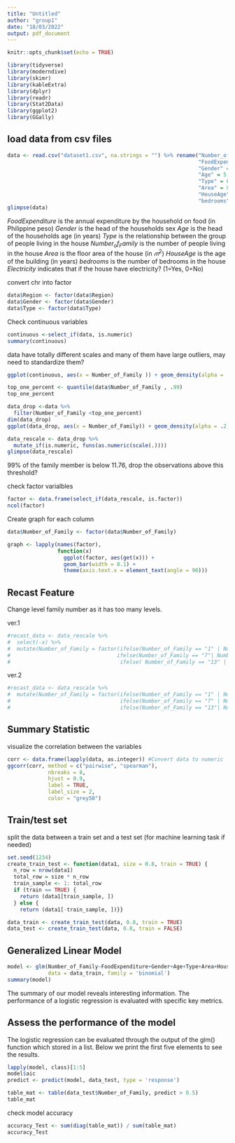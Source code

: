 ---
title: "Untitled"
author: "group1"
date: "18/03/2022"
output: pdf_document
---

```{r setup, include=FALSE}
knitr::opts_chunk$set(echo = TRUE)
```
```{r}
library(tidyverse)
library(moderndive)
library(skimr)
library(kableExtra)
library(dplyr)
library(readr)
library(Stat2Data)
library(ggplot2)
library(GGally)
```

## load data from csv files
```{r}
data <- read.csv("dataset1.csv", na.strings = "") %>% rename("Number_of_Family"=7,
                                                             "FoodExpenditure" = 3,
                                                             "Gender" = 4,
                                                             "Age" = 5,
                                                             "Type" = 6,
                                                             "Area" = 8,
                                                             "HouseAge" = 9,
                                                             "bedrooms" = 10)
glimpse(data)
```

$FoodExpenditure$ is the annual expenditure by the household on food (in Philippine peso)
$Gender$ is the head of the households sex
$Age$ is the head of the households age (in years)
$Type$ is the relationship between the group of people living in the house
$Number_of_Family$ is the number of people living in the house
$Area$ is the floor area of the house (in $𝑚^2$)
$HouseAge$ is the age of the building (in years)
$bedrooms$ is the number of bedrooms in the house
$Electricity$ indicates that if the house have electricity? (1=Yes, 0=No)

convert chr into factor
```{r}
data$Region <- factor(data$Region)
data$Gender <- factor(data$Gender)
data$Type <- factor(data$Type)    
```

Check continuous variables
```{r}
continuous <-select_if(data, is.numeric)
summary(continuous)
```

data have totally different scales and many of them have large outliers, may need to standardize them?

```{r}
ggplot(continuous, aes(x = Number_of_Family )) + geom_density(alpha = .2, fill = "yellow")

top_one_percent <- quantile(data$Number_of_Family , .99)
top_one_percent 

data_drop <-data %>%
  filter(Number_of_Family <top_one_percent)
dim(data_drop)
ggplot(data_drop, aes(x = Number_of_Family)) + geom_density(alpha = .2, fill = "yellow")

data_rescale <- data_drop %>%
  mutate_if(is.numeric, funs(as.numeric(scale(.))))
glimpse(data_rescale)
```

99% of the family member is below 11.76, drop the observations above this threshold?

check factor varialbles 
```{r}
factor <- data.frame(select_if(data_rescale, is.factor))
ncol(factor)
```

Create graph for each column
```{r}

data$Number_of_Family <- factor(data$Number_of_Family)

graph <- lapply(names(factor), 
                function(x) 
                  ggplot(factor, aes(get(x))) +
                  geom_bar(width = 0.1) +
                  theme(axis.text.x = element_text(angle = 90)))
```
## Recast Feature
Change level family number as it has too many levels.

ver.1
```{r}
#recast_data <- data_rescale %>%
#  select(-x) %>%
#  mutate(Number_of_Family = factor(ifelse(Number_of_Family == "1" | Number_of_Family == "2" | Number_of_Family == "3" | Number_of_Family == "4" | Number_of_Family == "5" | Number_of_Family == "6", "<7", 
#                                  ifelse(Number_of_Family == "7"| Number_of_Family == "8"| Number_of_Family == "9"| Number_of_Family == "10"| Number_of_Family == "11"| Number_of_Family == "12", "7-12", 
#                                   ifelse( Number_of_Family == "13" | Number_of_Family == "14"| Number_of_Family == "15", ">12")))))
```
ver.2
```{r}
#recast_data <- data_rescale %>%
#  mutate(Number_of_Family = factor(ifelse(Number_of_Family == "1" | Number_of_Family == "2" | Number_of_Family == "3"| Number_of_Family == "4"| Number_of_Family == "5"| Number_of_Family == "6", "<6", 
#                                   ifelse(Number_of_Family == "7" | Number_of_Family == "8" | Number_of_Family == "9"| Number_of_Family == "10"| Number_of_Family == "11"| Number_of_Family == "12", "7-12",
#                                   ifelse(Number_of_Family == "13"| Number_of_Family == "14"| Number_of_Family == "15",">12")))))
```

## Summary Statistic

visualize the correlation between the variables
```{r}
corr <- data.frame(lapply(data, as.integer)) #Convert data to numeric
ggcorr(corr, method = c("pairwise", "spearman"), 
             nbreaks = 8, 
             hjust = 0.9,
             label = TRUE,
             label_size = 2,
             color = "grey50")
```

## Train/test set

split the data between a train set and a test set (for machine learning task if needed)
```{r}
set.seed(1234)
create_train_test <- function(data1, size = 0.8, train = TRUE) {
  n_row = nrow(data1)
  total_row = size * n_row
  train_sample <- 1: total_row
  if (train == TRUE) {
    return (data1[train_sample, ])
  } else {
    return (data1[-train_sample, ])}}

data_train <- create_train_test(data, 0.8, train = TRUE)
data_test <- create_train_test(data, 0.8, train = FALSE)
```

## Generalized Linear Model
```{r}
model <- glm(Number_of_Family~FoodExpenditure+Gender+Age+Type+Area+HouseAge+bedrooms+Electricity, 
             data = data_train, family = 'binomial')
summary(model)
```
The summary of our model reveals interesting information. The performance of a logistic regression is evaluated with specific key metrics.

## Assess the performance of the model

The logistic regression can be evaluated through the output of the glm() function which stored in a list. Below we print the first five elements to see the results.

```{r}
lapply(model, class)[1:5]
model$aic
predict <- predict(model, data_test, type = 'response')
```

```{r}
table_mat <- table(data_test$Number_of_Family, predict > 0.5)
table_mat

```

check model accuracy
```{r}
accuracy_Test <- sum(diag(table_mat)) / sum(table_mat)
accuracy_Test
```


